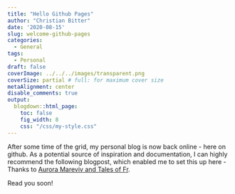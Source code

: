 ```yaml
---
title: "Hello Github Pages"
author: "Christian Bitter"
date: '2020-08-15'
slug: welcome-github-pages
categories:
  - General
tags:
  - Personal
draft: false
coverImage: ../../../images/transparent.png  
coverSize: partial # full: for maximum cover size
metaAlignment: center
disable_comments: true
output:
  blogdown::html_page:
    toc: false
    fig_width: 8
    css: "/css/my-style.css"
---
```


After some time of the grid, my personal blog is now back online - here on github. As a potential source of inspiration and documentation, I can highly recommend the following blogpost, which enabled me to set this up here - Thanks to [Aurora Mareviv and Tales of Fr](https://aurora-mareviv.github.io/talesofr/2018/02/r-blogdown-setup-in-github-2/#a-new-post-in-blogdown).

Read you soon!
